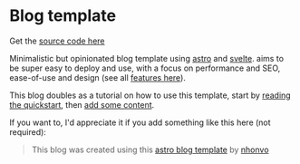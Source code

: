 # Blog template

Get the [source code here](https://github.com/nhonvo/algo-blog)

Minimalistic but opinionated blog template using [astro](https://astro.build/) and [svelte](https://svelte.dev/).
aims to be super easy to deploy and use, with a focus on performance and SEO, ease-of-use and design
(see all [features here](/algo-blog/posts/features)).

This blog doubles as a tutorial on how to use this template, start by [reading the quickstart](/algo-blog/posts/how-to-use),
then [add some content](/algo-blog/posts/adding-content).

If you want to, I'd appreciate it if you add something like this here (not required):

> This blog was created using this [astro blog template](https://github.com/nhonvo/algo-blog) by [nhonvo](https://nhonvo.github.io)
